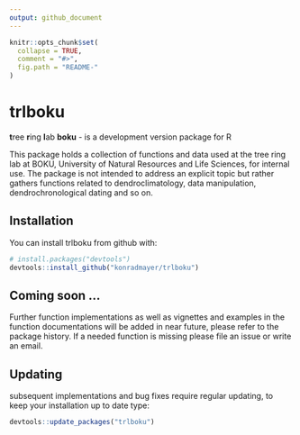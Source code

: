 ```yaml
---
output: github_document
---
```


<!-- README.md is generated from README.Rmd. Please edit that file -->

```r
knitr::opts_chunk$set(
  collapse = TRUE,
  comment = "#>",
  fig.path = "README-"
)
```

# trlboku

**t**ree **r**ing **l**ab **boku** - is a development version package for R

This package holds a collection of functions and data used
	at the tree ring lab at BOKU, University of Natural Resources and Life 
	Sciences, for internal use. The package is not intended to address an
	explicit topic but rather gathers functions related to
	dendroclimatology, data manipulation, dendrochronological dating and
	so on.
	
## Installation

You can install trlboku from github with:

```r
# install.packages("devtools")
devtools::install_github("konradmayer/trlboku")
```


## Coming soon ...
Further function implementations as well as vignettes and examples in the
function documentations will be added in near future, please refer to 
the package history. If a needed function is missing please file an issue or 
write an email.

## Updating

subsequent implementations and bug fixes require regular updating, to keep your
installation up to date type:

```r
devtools::update_packages("trlboku")
```
